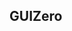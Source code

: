 ::: {.content-visible unless-format="revealjs"}
# GUIZero

:::

::: {.content-visible when-format="revealjs"}
##  {data-name="<b>10.3 GUIZERO</b>"}
:::